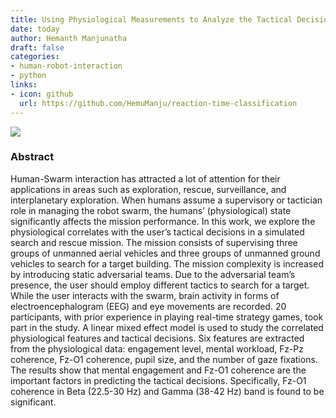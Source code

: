 ```yaml
---
title: Using Physiological Measurements to Analyze the Tactical Decisions in Human Swarm Teams
date: today
author: Hemanth Manjunatha
draft: false
categories:
- human-robot-interaction
- python
links:
- icon: github
  url: https://github.com/HemuManju/reaction-time-classification
---
```


![](cover.jpg){fig-align="center"}

### Abstract

Human-Swarm interaction has attracted a lot of attention for their applications in areas such as exploration, rescue, surveillance, and interplanetary exploration. When humans assume a supervisory or tactician role in managing the robot swarm, the humans' (physiological) state significantly affects the mission performance. In this work, we explore the physiological correlates with the user's tactical decisions in a simulated search and rescue mission. The mission consists of supervising three groups of unmanned aerial vehicles and three groups of unmanned ground vehicles to search for a target building. The mission complexity is increased by introducing static adversarial teams. Due to the adversarial team's presence, the user should employ different tactics to search for a target. While the user interacts with the swarm, brain activity in forms of electroencephalogram (EEG) and eye movements are recorded. 20 participants, with prior experience in playing real-time strategy games, took part in the study. A linear mixed effect model is used to study the correlated physiological features and tactical decisions. Six features are extracted from the physiological data: engagement level, mental workload, Fz-Pz coherence, Fz-O1 coherence, pupil size, and the number of gaze fixations. The results show that mental engagement and Fz-O1 coherence are the important factors in predicting the tactical decisions. Specifically, Fz-O1 coherence in Beta (22.5-30 Hz) and Gamma (38-42 Hz) band is found to be significant.
